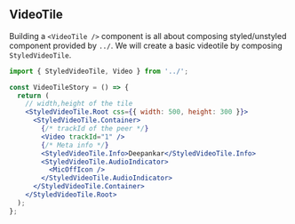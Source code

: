 ## VideoTile


Building a `<VideoTile />` component is all about composing styled/unstyled component provided by `../`. We will create a basic videotile by composing `StyledVideoTile`.

```jsx
import { StyledVideoTile, Video } from '../';

const VideoTileStory = () => {
  return (
    // width,height of the tile
    <StyledVideoTile.Root css={{ width: 500, height: 300 }}>
      <StyledVideoTile.Container>
        {/* trackId of the peer */}
        <Video trackId="1" />
        {/* Meta info */}
        <StyledVideoTile.Info>Deepankar</StyledVideoTile.Info>
        <StyledVideoTile.AudioIndicator>
          <MicOffIcon />
        </StyledVideoTile.AudioIndicator>
      </StyledVideoTile.Container>
    </StyledVideoTile.Root>
  );
};
```

<Story id="video-videotile--example" />
